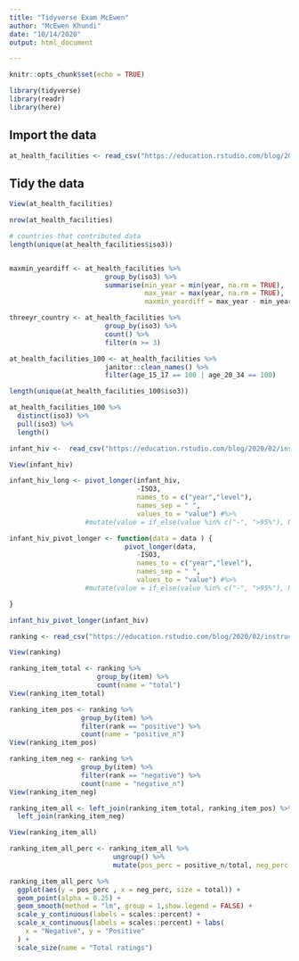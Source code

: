 ```yaml
---
title: "Tidyverse Exam McEwen"
author: "McEwen Khundi"
date: "10/14/2020"
output: html_document

---
```


```r
knitr::opts_chunk$set(echo = TRUE)

library(tidyverse)
library(readr)
library(here)
```

## Import the data

```r
at_health_facilities <- read_csv("https://education.rstudio.com/blog/2020/02/instructor-certification-exams/at_health_facilities.csv")
```

## Tidy the data

```r
View(at_health_facilities)

nrow(at_health_facilities)

# countries that contributed data
length(unique(at_health_facilities$iso3))


maxmin_yeardiff <- at_health_facilities %>%
                        group_by(iso3) %>%
                        summarise(min_year = min(year, na.rm = TRUE), 
                                  max_year = max(year, na.rm = TRUE), 
                                  maxmin_yeardiff = max_year - min_year)

threeyr_country <- at_health_facilities %>%
                        group_by(iso3) %>%
                        count() %>%
                        filter(n >= 3)

at_health_facilities_100 <- at_health_facilities %>%
                        janitor::clean_names() %>%
                        filter(age_15_17 == 100 | age_20_34 == 100)

length(unique(at_health_facilities_100$iso3))

at_health_facilities_100 %>%
  distinct(iso3) %>%
  pull(iso3) %>%
  length()
```

```r
infant_hiv <-  read_csv("https://education.rstudio.com/blog/2020/02/instructor-certification-exams/infant_hiv.csv", na = c("-",">95%"))

View(infant_hiv)

infant_hiv_long <- pivot_longer(infant_hiv,
                                -ISO3,
                                names_to = c("year","level"), 
                                names_sep = " ",   
                                values_to = "value") #%>%
                   #mutate(value = if_else(value %in% c("-", ">95%"), NA_character_, value))

infant_hiv_pivot_longer <- function(data = data ) {
                             pivot_longer(data,
                                -ISO3,
                                names_to = c("year","level"), 
                                names_sep = " ",   
                                values_to = "value") #%>%
                   #mutate(value = if_else(value %in% c("-", ">95%"), NA_character_, value))

}

infant_hiv_pivot_longer(infant_hiv)

```
```r

ranking <- read_csv("https://education.rstudio.com/blog/2020/02/instructor-certification-exams/ranking.csv")

View(ranking)

ranking_item_total <- ranking %>%
                      group_by(item) %>%
                      count(name = "total")
View(ranking_item_total)

ranking_item_pos <- ranking %>%
                  group_by(item) %>%
                  filter(rank == "positive") %>%
                  count(name = "positive_n")
View(ranking_item_pos)

ranking_item_neg <- ranking %>%
                  group_by(item) %>%
                  filter(rank == "negative") %>%
                  count(name = "negative_n")
View(ranking_item_neg)

ranking_item_all <- left_join(ranking_item_total, ranking_item_pos) %>%
  left_join(ranking_item_neg)

View(ranking_item_all)

ranking_item_all_perc <- ranking_item_all %>%
                          ungroup() %>%
                          mutate(pos_perc = positive_n/total, neg_perc = negative_n/total)

ranking_item_all_perc %>%
  ggplot(aes(y = pos_perc , x = neg_perc, size = total)) +
  geom_point(alpha = 0.25) + 
  geom_smooth(method = "lm", group = 1,show.legend = FALSE) +
  scale_y_continuous(labels = scales::percent) +
  scale_x_continuous(labels = scales::percent) + labs(
    x = "Negative", y = "Positive"
  ) +
  scale_size(name = "Total ratings")

```




